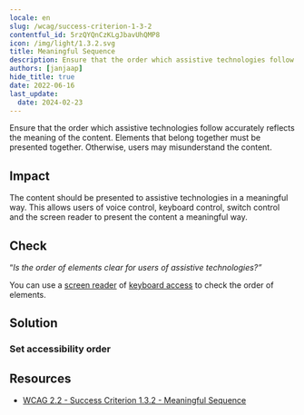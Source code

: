 ```yaml
---
locale: en
slug: /wcag/success-criterion-1-3-2
contentful_id: 5rzQYQnCzKLgJbavUhQMP8
icon: /img/light/1.3.2.svg
title: Meaningful Sequence
description: Ensure that the order which assistive technologies follow reflect the meaning of the content.
authors: [janjaap]
hide_title: true
date: 2022-06-16
last_update:
  date: 2024-02-23
---
```


<Hero
  title="Meaningful Sequence"
  imageSrc="/img/light/1.3.2.svg"
  alt="WCAG 1.3.2 - Logo"
  prefix="Success Criterion 1.3.2"
  suffix="Level A"
/>

Ensure that the order which assistive technologies follow accurately reflects the meaning of the content. Elements that belong together must be presented together. Otherwise, users may misunderstand the content.

## Impact

The content should be presented to assistive technologies in a meaningful way. This  allows users of voice control, keyboard control, switch control and the screen reader to present the content a meaningful way.

## Check

“*Is the order of elements clear for users of assistive technologies?”*

You can use a [screen reader](/en/stats/screen-reader) of [keyboard access](/en/stats/keyboard-access) to check the order of elements.

## Solution

### Set accessibility order

<CodeSample id="accessibility-order" locale="en"/>

## Resources

- [WCAG 2.2 - Success Criterion 1.3.2 - Meaningful Sequence](https://www.w3.org/TR/WCAG22/#meaningful-sequence)
